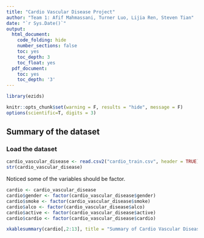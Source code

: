 ```yaml
---
title: "Cardio Vascular Disease Project"
author: "Team 1: Afif Mahmassani, Turner Luo, Lijia Ren, Steven Tian"
date: "`r Sys.Date()`"
output:
  html_document:
    code_folding: hide
    number_sections: false
    toc: yes
    toc_depth: 3
    toc_float: yes
  pdf_document:
    toc: yes
    toc_depth: '3'
---
```


```r
library(ezids)
```

```r
knitr::opts_chunk$set(warning = F, results = "hide", message = F)
options(scientific=T, digits = 3) 
```

## Summary of the dataset   
### Load the dataset   
```r
cardio_vascular_disease <- read.csv2("cardio_train.csv", header = TRUE)
str(cardio_vascular_disease)
```
Noticed some of the variables should be factor.    
```r
cardio <- cardio_vascular_disease
cardio$gender <- factor(cardio_vascular_disease$gender)
cardio$smoke <- factor(cardio_vascular_disease$smoke)
cardio$alco <- factor(cardio_vascular_disease$alco)
cardio$active <- factor(cardio_vascular_disease$active)
cardio$cardio <- factor(cardio_vascular_disease$cardio)
```
```r
xkablesummary(cardio[,2:13], title = "Summary of Cardio Vascular Disease Data")
```

